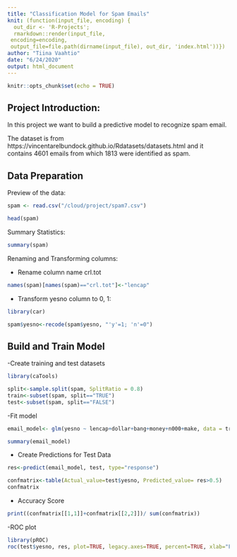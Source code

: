 ```yaml
---
title: "Classification Model for Spam Emails"
knit: (function(input_file, encoding) {
  out_dir <- 'R-Projects';
  rmarkdown::render(input_file,
 encoding=encoding,
 output_file=file.path(dirname(input_file), out_dir, 'index.html'))})
author: "Tiina Vaahtio"
date: "6/24/2020"
output: html_document
---
```


```r
knitr::opts_chunk$set(echo = TRUE)
```

## Project Introduction:
In this project we want to build a predictive model to recognize spam email. 

The dataset is from https://vincentarelbundock.github.io/Rdatasets/datasets.html and it contains 4601 emails from which 1813 were identified as spam. 


## Data Preparation 

Preview of the data:

```r
spam <- read.csv("/cloud/project/spam7.csv")

head(spam)

```


Summary Statistics: 

```r

summary(spam)

```

Renaming and Transforming columns: 

- Rename column name crl.tot 

```r
names(spam)[names(spam)=="crl.tot"]<-"lencap"
```

- Transform yesno column to 0, 1:
```r
library(car)
```


```r
spam$yesno<-recode(spam$yesno, "'y'=1; 'n'=0") 

```
## Build and Train Model 

-Create training and test datasets 

```r
library(caTools)
```


```r
split<-sample.split(spam, SplitRatio = 0.8)
train<-subset(spam, split=="TRUE")
test<-subset(spam, split=="FALSE")
```

-Fit model 
```r
email_model<- glm(yesno ~ lencap+dollar+bang+money+n000+make, data = train, family= "binomial")

summary(email_model)
```
- Create Predictions for Test Data
```r
res<-predict(email_model, test, type="response")

```


```r
confmatrix<-table(Actual_value=test$yesno, Predicted_value= res>0.5)
confmatrix
```

- Accuracy Score
```r
print((confmatrix[[1,1]]+confmatrix[[2,2]])/ sum(confmatrix))
```
-ROC plot
```r
library(pROC)
roc(test$yesno, res, plot=TRUE, legacy.axes=TRUE, percent=TRUE, xlab="False Positive Percentage", ylab="True Postive Percentage", col="#377eb8", lwd=4, print.auc=TRUE)
```

